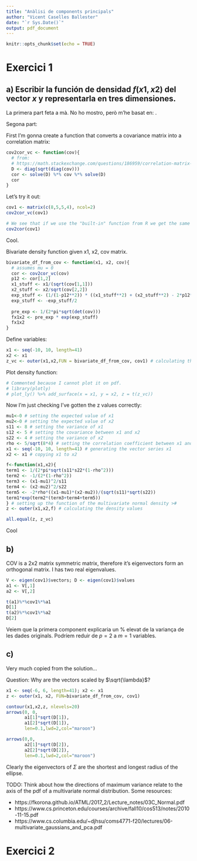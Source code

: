 ```yaml
---
title: "Anàlisi de components principals"
author: "Vicent Caselles Ballester"
date: "`r Sys.Date()`"
output: pdf_document
---
```


```r
knitr::opts_chunk$set(echo = TRUE)
```

# Exercici 1

## a) Escribir la función de densidad $f(x1,x2)$ del vector $x$ y representarla en tres dimensiones.

La primera part feta a mà. No ho mostro, però m'he basat en: \url{https://www.ime.unicamp.br/~cnaber/mvnprop.pdf}.

Segona part:

First I'm gonna create a function that converts a covariance matrix into a correlation matrix:

```r
cov2cor_vc <- function(cov){
  # from: 
  # https://math.stackexchange.com/questions/186959/correlation-matrix-from-covariance-matrix
  D <- diag(sqrt(diag(cov)))
  cor <- solve(D) %*% cov %*% solve(D)
  cor
}
```


Let's try it out:
```r
cov1 <- matrix(c(8,5,5,4), ncol=2)
cov2cor_vc(cov1)

# We see that if we use the "built-in" function from R we get the same
cov2cor(cov1)
```

Cool.

Bivariate density function given x1, x2, cov matrix.

```r
bivariate_df_from_cov <- function(x1, x2, cov){
  # assumes mu = 0
  cor <- cov2cor_vc(cov)
  p12 <- cor[1,2]
  x1_stuff <- x1/(sqrt(cov[1,1]))
  x2_stuff <- x2/sqrt(cov[2,2])
  exp_stuff <- (1/(1-p12**2)) * ((x1_stuff**2) + (x2_stuff**2) - 2*p12*x1_stuff*x2_stuff)
  exp_stuff <- -exp_stuff/2
  
  pre_exp <- 1/(2*pi*sqrt(det(cov)))
  fx1x2 <- pre_exp * exp(exp_stuff)
  fx1x2
}
```

Define variables:

```r
x1 <- seq(-10, 10, length=41)
x2 <- x1
z_vc <- outer(x1,x2,FUN = bivariate_df_from_cov, cov1) # calculating the density values
```

Plot density function:

```r
# Commented because I cannot plot it on pdf.
# library(plotly)
# plot_ly() %>% add_surface(x = x1, y = x2, z = t(z_vc))
```


Now I'm just checking I've gotten the z values correctly:

```r
mu1<-0 # setting the expected value of x1
mu2<-0 # setting the expected value of x2
s11 <- 8 # setting the variance of x1
s12 <- 5 # setting the covariance between x1 and x2
s22 <- 4 # setting the variance of x2
rho <- 5/sqrt(8*4) # setting the correlation coefficient between x1 and x2 
x1 <- seq(-10, 10, length=41) # generating the vector series x1
x2 <- x1 # copying x1 to x2

f<-function(x1,x2){
term1 <- 1/(2*pi*sqrt(s11*s22*(1-rho^2)))
term2 <- -1/(2*(1-rho^2))
term3 <- (x1-mu1)^2/s11
term4 <- (x2-mu2)^2/s22
term5 <- -2*rho*((x1-mu1)*(x2-mu2))/(sqrt(s11)*sqrt(s22))
term1*exp(term2*(term3+term4+term5))
} # setting up the function of the multivariate normal density >#
z <- outer(x1,x2,f) # calculating the density values

all.equal(z, z_vc)
```

Cool

## b)

COV is a 2x2 matrix symmetric matrix, therefore it's eigenvectors form an orthogonal matrix. I has two real eigenvalues.
```r
V <- eigen(cov1)$vectors; D <- eigen(cov1)$values
a1 <- V[,1]
a2 <- V[,2]

t(a1)%*%cov1%*%a1
D[1]
t(a2)%*%cov1%*%a2
D[2]
```
Veiem que la primera component explicaria un % elevat de la variança de les dades originals. Podríem reduir de $p=2$ a $m=1$ variables.

## c)

Very much copied from the solution...

Question: Why are the vectors scaled by $\sqrt{\lambda}$?
```r
x1 <- seq(-6, 6, length=41); x2 <- x1
z <- outer(x1, x2, FUN=bivariate_df_from_cov, cov1)

contour(x1,x2,z, nlevels=20)
arrows(0, 0,
       a1[1]*sqrt(D[1]),
       a1[2]*sqrt(D[1]),
       len=0.1,lwd=2,col="maroon")

arrows(0,0,
       a2[1]*sqrt(D[2]),
       a2[2]*sqrt(D[2]), 
       len=0.1,lwd=2,col="maroon")
```

Clearly the eigenvectors of $\Sigma$ are the shortest and longest radius of the ellipse.

TODO: Think about how the directions of maximum variance relate to the axis of the pdf of a multivariate normal distribution. Some resources:

* https://fkorona.github.io/ATML/2017_2/Lecture_notes/03C_Normal.pdf
* https://www.cs.princeton.edu/courses/archive/fall10/cos513/notes/2010-11-15.pdf
* https://www.cs.columbia.edu/~djhsu/coms4771-f20/lectures/06-multivariate_gaussians_and_pca.pdf

# Exercici 2


